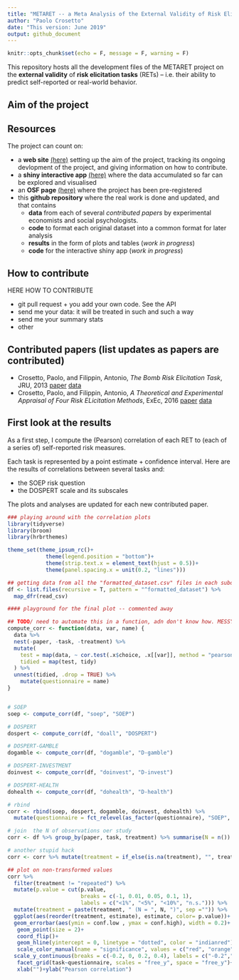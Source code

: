 ```yaml
---
title: "METARET -- a Meta Analysis of the External Validity of Risk Elicitation Tasks"
author: "Paolo Crosetto"
date: "This version: June 2019"
output: github_document
---
```


```r
knitr::opts_chunk$set(echo = F, message = F, warning = F)
```

This repository hosts all the development files of the METARET project on the **external validity** of **risk elicitation tasks** (RETs) -- i.e. their ability to predict self-reported or real-world behavior.

## Aim of the project


## Resources

The project can count on:

- a **web site** [(here)]() setting up the aim of the project, tracking its ongoing devlopment of the project, and giving information on how to contribute.
- a **shiny interactive app** [(here)](https://paolocrosetto.shinyapps.io/METARET/) where the data accumulated so far can be explored and visualised
- an **OSF page** [(here)](https://osf.io/h2z56/) where the project has been pre-registered
- this **github repository** where the real work is done and updated, and that contains
  - **data** from each of several *contributed papers* by experimental economists and social psychologists. 
  - **code** to format each original dataset into a common format for later analysis
  - **results** in the form of plots and tables (*work in progress*)
  - **code** for the interactive shiny app (*work in progress*)


## How to contribute

HERE HOW TO CONTRIBUTE

- git pull request + you add your own code. See the API
- send me your data: it will be treated in such and such a way
- send me your summary stats
- other 

## Contributed papers (list updates as papers are contributed)

- Crosetto, Paolo, and Filippin, Antonio, *The Bomb Risk Elicitation Task*, JRU, 2013 [paper](https://link.springer.com/article/10.1007/s11166-013-9170-z) [data](/Data/Crosetto_Filippin_Experimental_Economics_2016)
- Crosetto, Paolo, and Filippin, Antonio, *A Theoretical and Experimental Appraisal of Four Risk ELicitation Methods*, ExEc, 2016 [paper](https://link.springer.com/article/10.1007/s10683-015-9457-9) [data](/Data/Crosetto_Filippin_Journal_Risk_Uncertainty_2013/)

## First look at the results

As a first step, I compute the (Pearson) correlation of each RET to (each of a series of) self-reported risk measures.

Each task is represented by a point estimate + confidence interval. Here are the results of correlations between several tasks and:

- the SOEP risk question 
- the DOSPERT scale and its subscales

The plots and analyses are updated for each new contributed paper.

```r

### playing around with the correlation plots
library(tidyverse)
library(broom)
library(hrbrthemes)

theme_set(theme_ipsum_rc()+
            theme(legend.position = "bottom")+
            theme(strip.text.x = element_text(hjust = 0.5))+
            theme(panel.spacing.x = unit(0.2, "lines")))

## getting data from all the "formatted_dataset.csv" files in each subdirectory of /Data
df <- list.files(recursive = T, pattern = "^formatted_dataset") %>% 
  map_dfr(read_csv)

#### playground for the final plot -- commented away

## TODO/ need to automate this in a function, adn don't know how. MESSY!
compute_corr <- function(data, var, name) {
  data %>%
  nest(-paper, -task, -treatment) %>%
  mutate(
    test = map(data, ~ cor.test(.x$choice, .x[[var]], method = "pearson", conf.level = 0.95)), 
    tidied = map(test, tidy)
  ) %>%
  unnest(tidied, .drop = TRUE) %>% 
    mutate(questionnaire = name)
}


# SOEP
soep <- compute_corr(df, "soep", "SOEP")

# DOSPERT
dospert <- compute_corr(df, "doall", "DOSPERT")

# DOSPERT-GAMBLE
dogamble <- compute_corr(df, "dogamble", "D-gamble")

# DOSPERT-INVESTMENT
doinvest <- compute_corr(df, "doinvest", "D-invest")

# DOSPERT-HEALTH
dohealth <- compute_corr(df, "dohealth", "D-health")

# rbind
corr <- rbind(soep, dospert, dogamble, doinvest, dohealth) %>% 
  mutate(questionnaire = fct_relevel(as_factor(questionnaire), "SOEP", "DOSPERT"))

# join  the N of observations oer study
corr <- df %>% group_by(paper, task, treatment) %>% summarise(N = n()) %>% left_join(corr, by = c("paper", "task", "treatment"))

# another stupid hack
corr <- corr %>% mutate(treatment = if_else(is.na(treatment), "", treatment))

## plot on non-transformed values
corr %>%
  filter(treatment != "repeated") %>%
  mutate(p.value = cut(p.value,
                       breaks = c(-1, 0.01, 0.05, 0.1, 1),
                       labels = c("<1%", "<5%", "<10%", "n.s."))) %>%
  mutate(treatment = paste(treatment, " (N = ", N, ")", sep ="")) %>%
  ggplot(aes(reorder(treatment, estimate), estimate, color= p.value))+
  geom_errorbar(aes(ymin = conf.low , ymax = conf.high), width = 0.2)+
   geom_point(size = 2)+
   coord_flip()+
   geom_hline(yintercept = 0, linetype = "dotted", color = "indianred")+
   scale_color_manual(name = "significance", values = c("red", "orange", "yellow", "black"), drop = F)+
  scale_y_continuous(breaks = c(-0.2, 0, 0.2, 0.4), labels = c("-0.2","0","0.2","0.4"))+
   facet_grid(task~questionnaire, scales = "free_y", space = "free_y")+
   xlab("")+ylab("Pearson correlation")

```

